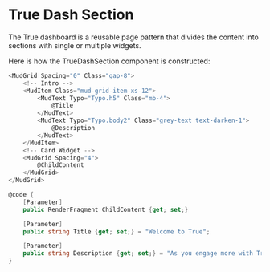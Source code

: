 
<Meta title="Features/Dashboard/Shared Components/Section" />

# True Dash Section

The True dashboard is a reusable page pattern that divides the content
into sections with single or multiple widgets.

Here is how the TrueDashSection component is constructed:

```csharp
<MudGrid Spacing="0" Class="gap-8">
    <!-- Intro -->
    <MudItem Class="mud-grid-item-xs-12">
        <MudText Typo="Typo.h5" Class="mb-4">
            @Title
        </MudText>
        <MudText Typo="Typo.body2" Class="grey-text text-darken-1">
            @Description
        </MudText>
    </MudItem>
    <!-- Card Widget -->
    <MudGrid Spacing="4">
        @ChildContent
    </MudGrid>
</MudGrid>

@code {
    [Parameter]
    public RenderFragment ChildContent {get; set;}

    [Parameter]
    public string Title {get; set;} = "Welcome to True";

    [Parameter]
    public string Description {get; set;} = "As you engage more with True, this section will blossom...";
}
```

<br />
